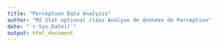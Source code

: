 ```yaml
---
title: "Perception Data Analysis"
author: "M2 Stat optional class Analyse de données de Perception"
date: "`r Sys.Date()`"
output: html_document
---
```


